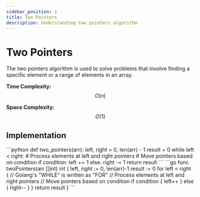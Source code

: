 ```yaml
---
sidebar_position: 1
title: Two Pointers
description: Understanding two pointers algorithm
---
```



# Two Pointers

The two pointers algorithm is used to solve problems that involve finding a specific element or a range of elements in an array.

**Time Complexity:** $$O(n)$$

**Space Complexity:** $$O(1)$$

## Implementation

<Tabs>
  <TabItem value="py" label="Python">
    ```python
    def two_pointers(arr):
        left, right = 0, len(arr) - 1
        result = 0
        while left < right:
            # Process elements at left and right pointers
            # Move pointers based on condition
            if condition:
                left += 1
            else:
                right -= 1
        return result
    ```
  </TabItem>
  <TabItem value="go" label="Golang">
    ```go
    func twoPointers(arr []int) int {
        left, right := 0, len(arr)-1
        result := 0
        for left < right {  // Golang's "WHILE" is written as "FOR"
            // Process elements at left and right pointers
            // Move pointers based on condition
            if condition {
                left++
            } else {
                right--
            }
        }
        return result
    }
    ```
  </TabItem>
</Tabs>
